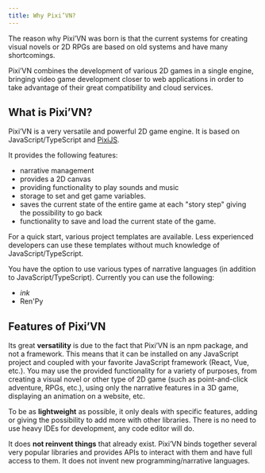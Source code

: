 ```yaml
---
title: Why Pixi’VN?
---
```


The reason why Pixi’VN was born is that the current systems for creating visual novels or 2D RPGs are based on old systems and have many shortcomings.

Pixi’VN combines the development of various 2D games in a single engine, bringing video game development closer to web applications in order to take advantage of their great compatibility and cloud services.

## What is Pixi’VN?

Pixi’VN is a very versatile and powerful 2D game engine. It is based on JavaScript/TypeScript and [PixiJS](https://pixijs.com/).

It provides the following features:

- narrative management
- provides a 2D canvas
- providing functionality to play sounds and music
- storage to set and get game variables.
- saves the current state of the entire game at each "story step" giving the possibility to go back
- functionality to save and load the current state of the game.

For a quick start, various <DynamicLink href="/start/getting-started#project-initialization">project templates</DynamicLink> are available. Less experienced developers can use these templates without much knowledge of JavaScript/TypeScript.

You have the option to use various types of narrative languages ​​(in addition to JavaScript/TypeScript). Currently you can use the following:

- <DynamicLink href="/ink/ink">*ink*</DynamicLink>
- <DynamicLink href="/renpy/renpy">Ren'Py</DynamicLink>

## Features of Pixi’VN

Its great **versatility** is due to the fact that Pixi’VN is an npm package, and not a framework. This means that it can be installed on any JavaScript project and coupled with your favorite JavaScript framework (React, Vue, etc.).
You may use the provided functionality for a variety of purposes, from creating a visual novel or other type of 2D game (such as point-and-click adventure, RPGs, etc.), using only the narrative features in a 3D game, displaying an animation on a website, etc.

To be as **lightweight** as possible, it only deals with specific features, adding or giving the possibility to add more with other libraries. There is no need to use heavy IDEs for development, any code editor will do.

It does **not reinvent things** that already exist. Pixi’VN binds together several very popular libraries and provides APIs to interact with them and have full access to them. It does not invent new programming/narrative languages.
